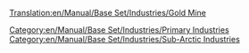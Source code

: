[[Translation:en/Manual/Base Set/Industries/Gold Mine]]
{{en/Manual/Base Set/Industries/Industries|Image=[[File:en/Manual/Base Set/Industries/Goldmine.png]]
|name=Gold Mine
|climates=[[en/Manual/Climates]].
|accepts=Nothing
|produces=[[en/Manual/Base Set/Cargos/Gold]]
|notes=Not present in other [[en/Manual/Climates]]
}}
[[Category:en/Manual/Base Set/Industries/Primary Industries]]
[[Category:en/Manual/Base Set/Industries/Sub-Arctic Industries]]